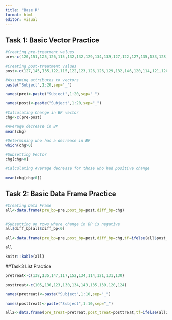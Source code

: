 ```yaml
---
title: "Base R"
format: html
editor: visual
---
```


## Task 1: Basic Vector Practice

```r
#Creating pre-treatment values
pre<-c(120,151,125,126,115,132,132,129,134,139,127,122,127,135,133,128,147,138,140,132)

#Creating post-treatment values
post<-c(127,145,135,122,115,122,123,126,126,129,132,146,120,114,121,120,128,120,133,115)

#Assigning attributes to vectors
paste("Subject",1:20,sep="_")

names(pre)<-paste("Subject",1:20,sep="_")

names(post)<-paste("Subject",1:20,sep="_")

#Calculating Change in BP vector
chg<-c(pre-post)

#Average decrease in BP
mean(chg)

#Determining who has a decrease in BP
which(chg>0)

#Subsetting Vector
chg[chg>0]

#Calculating Average decrease for those who had positive change

mean(chg[chg>0])
```

## Task 2: Basic Data Frame Practice

```r
#Creating Data Frame
all<-data.frame(pre_bp=pre,post_bp=post,diff_bp=chg)


#Subsetting on rows where change in BP is negative
all$diff_bp[all$diff_bp<0]

all<-data.frame(pre_bp=pre,post_bp=post,diff_bp=chg,tf=ifelse(all$post_bp<120,'TRUE','FALSE'))

all

knitr::kable(all)
```

##Task3 List Practice

```r
pretreat<-c(138,135,147,117,152,134,114,121,131,130)

posttreat<-c(105,136,123,130,134,143,135,139,120,124)

names(pretreat)<-paste("Subject",1:10,sep="_")

names(posttreat)<-paste("Subject",1:10,sep="_")

all2<-data.frame(pre_treat=pretreat,post_treat=posttreat,tf=ifelse(all2$post_treat<120,"True","False"))


```


